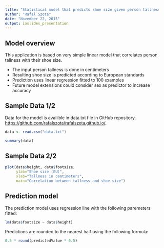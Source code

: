 ```yaml
---
title: "Statistical model that predicts shoe size given person tallness"
author: "Rafal Szota"
date: "November 22, 2015"
output: ioslides_presentation
---
```


## Model overview

This application is based on very simple linear model that correlates person tallness with their shoe size.

- The input person tallness is done in centimeters
- Resulting shoe size is predicted according to European standards  
- Prediction uses linear regression fitted to 100 examples
- Future model extensions could consider sex as predictor to increase accuracy

## Sample Data 1/2

Data for the model is availible in data.txt file in GitHub repository. <https://github.com/rafalszota/rafalszota.github.io/>.

```r
data <- read.csv("data.txt") 
```

```r
summary(data)
```


## Sample Data 2/2

```r
plot(data$height, data$footsize,
     ylab="Shoe size (EU)",
     xlab="Tallness in centimeters",
     main="Correlation between tallness and shoe size")

```


## Prediction model


The prediction model uses regression line with the following paremeters fitted:

```r
lm(data$footsize ~ data$height)
```
Predictions are rounded to the nearest half using the following formula:
```r
0.5 * round(predictedValue * 0.5)
```